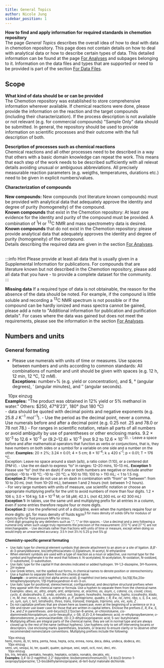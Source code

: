 ```yaml
---
title: General Topics
author: Nicole Jung
sidebar_position: 1
---
```


**How to find and apply information for required standards in chemotion repository**<br />
The page <i> General Topics</i> describes the overall idea of how to deal with data in chemotion repository. This page does not contain details on how to deal with analytical data or how to describe certain types of data. This detailed information can be found at the page [For Analyses](analysis_test) and subpages belonging to it. Information on the data files and types that are supported or need to be provided is part of the section [For Data Files](files). 

## Scope 

**What kind of data should be or can be provided**<br />
The Chemotion repository was established to store comprehensive information wherever available. If chemical reactions were done, please provide the information on the reaction and the target compounds (including their characterization). If the process description is not available or not relevant (e.g. for commercial compounds) "Sample Only" data should be submitted. In general, the repository should be used to provide information on scientific processes and their outcome with the full description of both. 

**Description of processes such as chemical reactions**<br />
Chemical reactions and all other processes need to be described in a way that others with a basic domain knowledge can repeat the work. This means that each step of the work needs to be described sufficiently with all relevat details avoiding unusual or ambiguous abbreviations. All precisely measurable reaction parameters (e.g. weigths, temperatures, durations etc.) need to be given in explicit numbers/values. 

**Characterization of compounds**<br />

<b>New compounds:</b> New compounds (not literature known compounds) must be provided with analytical data that adequately approve the identity and degree of purity (homogeneity) of the compound. <br />
<b>Known compounds</b> that exist in the Chemotion repository: At least one evidence for the identity and purity of the compound must be provided. A combination of <sup>1</sup>H or <sup>13</sup>C NMR and mass spectrometry data is desired.<br />
<b>Known compounds</b> that do not exist in the Chemotion repository: please provide analytical data that adequately approves the identity and degree of purity (homogeneity) of the compound. <br />
Details describing the required data are given in the section [For Analyses](analysis_test).<br /><br />

:::info Hint
Please provide at least all data that is usually given in a Supplemental Information for publications. For compounds that are literature known but not described in the Chemotion repository, please add all data that you have - to provide a complete dataset for the community.   
:::

**Missing data**
If a required type of data is not obtainable, the reason for the absence of the data should be noted. For example, if the compound is little soluble and recording a <sup>13</sup>C NMR spectrum is not possible or if the compound can be hardly ionized and mass spectra cannot be gained, please add a note to "Additional information for publication and purification details". For cases where the data was gained but does not meet the requirements, please see the information in the section [For Analyses](analysis_test). <br />

## Numbers and units
### General formating
- Please use numerals with units of time or measures. Use spaces between numbers and units according to common standards: All combinations of number and unit should be given with spaces (e.g. 12 h, 12 min, 12 °C, 12 mM). <br />
<b>Exceptions:</b> number+% (e.g. yield or concentration), and $, ° (angular degrees), ′ (angular minutes), and ″ (angular seconds). <br />
<div style="text-indent:10px;">10px einzug</div> <b>Examples:</b> "The product was obtained in 12% yield or 5% methanol in water." Others: $250, 47°8′23″, 180° (but 180 °C) <br />
- data should be quoted with decimal points and negative exponents (e.g. 25.8 J K<sup>−1</sup> mol<sup>−1</sup>). 
- Use the period as the decimal point, never a comma. Use numerals before and after a decimal point (e.g. 0.25 not .25 and 78.0 or 78 not 78.)
- For ranges in scientific notation, retain all parts of all numbers or avoid ambiguity by use of parentheses or other enclosing marks. 9.2 × 10<sup>–3</sup> to 12.6 × 10<sup>–3</sup> or (9.2–12.6) × 10<sup>–3</sup> (not 9.2 to 12.6 × 10<sup>–3</<sup>).
- Leave a space before and after mathematical operators that function as verbs or conjunctions, that is, they have numbers on both sides or a symbol for a variable on one side and a number on the other. 
<b>Examples:</b> 20 ± 2%; 3.24 ± 0.01; 4 × 5 cm; 8 × 10<sup>–4</sup>; k ≥ 420 s<sup>–1</sup>; p < 0.01; T = 176 °C. <br />
Exception: Leave no space around a slash (a/b), a ratio colon (1:10), or a centered dot (PM·V).
- Use the en dash to express “to” in ranges: 12–20 mins, 10–13 mL.
<b>Exception 1:</b> Please use “to” (not the en dash) if one or both numbers are negative or include another symbol: –10 to +10 °C; –10 to –20 °C; ≈ 100 to 110; 100 to > 110 mL; < 1 to 1.5 mg. <br />
<b>Exception 2:</b> Please do not use an en dash in combination with “from” or “between”: from 10 to 20 mL (not: from 10–20 mL), between 1 and 2 hours (not: between 1–2 hours). <br />
- For very large numbers with units of measure, use scientific notation or choose an appropriate multiplying prefix for the unit to avoid numbers of more than four digits. 1.2 × 106 s; 3.0 × 104 kg; 5.8 × 10<sup>–5</sup> M; or 58 µM; 42.3 L (not 42,300 mL or 42 300 mL)
<b>Exception 1:</b> In tables, use the same unit and multiplying prefix for all entries in a column, even if some entries therefore require four or more digits. <br />
<b>Exception 2:</b> Use the preferred unit of a discipline, even when the numbers require four or more digits: g/L for mass density of fluids kg/m<sup>3</<sup> for mass density of solids GPa for modulus of elasticity kPa for fluid pressure MPa for stress. <br />
- Omit digit grouping by any delimiters such as ".", "," or thin spaces.
- Use a decimal and a zero following a numeral only when such usage truly represents the precision of the measurement: 27.0 °C and 27 °C are not interchangeable.
- Use decimals rather than fractions with units of time or measure, except when doing so would imply an unwarranted accuracy. 3.5 h (not 3½ h) 5.25 g (not 5¼ g)

### Chemistry-specific general formating
- Use italic type for chemical element symbols that denote attachment to an atom or a site of ligation. <i>B</i>,<i>B</i>′-di-3-pinanyldiborane, bis[(ethylthio)acetato-<i>O</i>,<i>S</i>]platinum, <i>N</i>-acetyl, <i>N</i>-ethylaniline
- When element symbols are used with a type of reaction as a noun or adjective, use normal type for the symbol and hyphenate it to the word that follows it. N-acetylated, N-acetylation, N-oxidation, N-oxidized, O-substituted, O-substitution.
- Use italic type for the capital H that denotes indicated or added hydrogen. 1<i>H</i>-1,3-diazepine, 3<i>H</i>-fluorene, 2<i>H</i>-indene
- Use Greek letters, not the spelled-out forms, in chemical names to denote position or stereochemistry. Use a hyphen to separate them from the chemical name. <br />
<b> Example: </b>: α-amino acid (not alpha amino acid); β-naphthol (not beta naphthol); 5α,10β,15α,20α-tetraphenylporphyrin; 17β-Hydroxyandrost-4-en-3-on.
- Use italic type for positional, stereochemical, configurational, and descriptive structural prefixes when they appear with the chemical name or formula. Use a hyphen to separate them from the chemical name. Examples: <i> abeo, ac, altro, amphi, anti, antiprismo, ar, arachno, as, asym, c, catena, cis, cisoid, closo, cyclo, d, dodecahedro, E, endo, erythro, exo, facgem, hexahedro, hexaprismo, hypho, icosahedro, klado, l, m, M, mer, meso, n, nido, o, octahedro, p, P, pentaprismo, quadro, r, R, R∗, rel, retro, ribo, s, S, S∗, sec, sn, sym, syn, t, tert, tetrahedro, threo, trans, transoid, triangulo, triprismo, uns, vic, xylo, Z </i>.
- Do not capitalize prefixes that are shown here as lowercase, even at the beginning of a sentence or in a title and never use lower case for those that are written in capital letters. Enclose the prefixes <i>E</i>, <i>R</i>, <i>R∗</i>, <i>S</i>, <i>S∗</i>, and <i>Z</i> in parentheses. <i>anti</i>-bicyclo[3.2.1]octan-8-amine, <i>ar</i>-chlorotoluene, <i>cis</i>-diamminedichloroplatinum, <i>cyclo</i>-hexasulfur, c-S6; (<i>E,E</i>)-2,4-hexadienoic acid; <i>m</i>-ethylpropylbenzene; <i>o</i>-dibromobenzene, <i>p</i>-aminoacetanilide; (<i>S</i>)-2,3-dihydroxypropanoic acid; 5-<i>sec</i>-butylnonane.
- Multiplying affixes are integral parts of the chemical name; they are set in normal type and are always closed up to the rest of the name (without hyphens). Use hyphens only to set off intervening locants or descriptors. Use enclosing marks (parentheses, brackets, or braces) to ensure clarity or to observe other recommended nomenclature conventions. Multiplying prefixes include the following: <br />
<div style="text-indent:10px;">10px einzug</div> hemi, mono, di, tri, tetra, penta, hexa, hepta, octa, ennea, nona, deca, deka, undeca, dodeca, etc. <br />
<div style="text-indent:10px;">10px einzug</div> semi, uni, sesqui, bi, ter, quadri, quater, quinque, sexi, septi, octi, novi, deci, etc. <br />
<div style="text-indent:10px;">10px einzug</div> bis, tris, tetrakis, pentakis, hexakis, heptakis, octakis, nonakis, decakis, etc. <br />
<b>Examples: </b> 3,4′-bi-2-naphthol; 2,2′-bipyridine; bis(benzene)chromium(0); 1,4-bis(3-bromo-1-oxopropyl)piperazine; 1,3-bis(diethylamino)propane; di-tert-butyl malonate dichloride.


